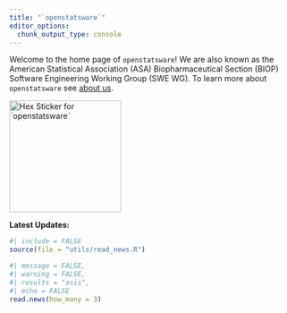 ```yaml
---
title: "`openstatsware`"
editor_options: 
  chunk_output_type: console
---
```


Welcome to the home page of `openstatsware`! We are also known as the American Statistical Association (ASA) Biopharmaceutical Section (BIOP) Software Engineering Working Group (SWE WG). To learn more about `openstatsware` see [about us](goals.qmd).

<img src="sticker/sticker-new-1200.png" alt="Hex Sticker for `openstatsware`" width="200"/>

**Latest Updates:**

```r
#| include = FALSE
source(file = "utils/read_news.R")
```

```r
#| message = FALSE,
#| warning = FALSE,
#| results = "asis",
#| echo = FALSE
read.news(how_many = 3)
```
